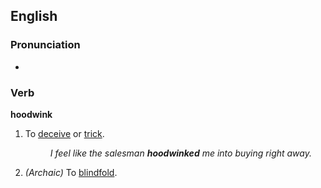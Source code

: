 ==English==
===Pronunciation===
*{{audio|en-us-hoodwink.ogg|Audio (US)}}

===Verb===
'''hoodwink'''
#To [[deceive]] or [[trick]].
#:''I feel like the salesman '''hoodwinked''' me into buying right away.''
#''(Archaic)'' To [[blindfold]].